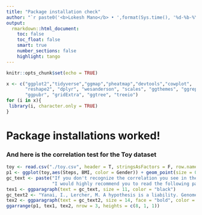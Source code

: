 ```yaml
---
title: "Package installation check"
author: "`r paste0('<b>Lokesh Mano</b> • ',format(Sys.time(), '%d-%b-%Y'))`"
output: 
  rmarkdown::html_document:
    toc: false
    toc_float: false
    smart: true
    number_sections: false
    highlight: tango
---
```



```r
knitr::opts_chunk$set(echo = TRUE)
```

```r
x <- c("ggplot2","tidyverse","ggmap","pheatmap","devtools","cowplot",
       "reshape2", "dplyr", "wesanderson", "scales", "ggthemes", "ggrepel", 
       "ggpubr", "gridExtra", "ggtree", "treeio")
for (i in x){
 library(i, character.only = TRUE)
}
```


# Package installations worked!

### And here is the correlation test for the Toy dataset


```r
toy <- read.csv("./toy.csv", header = T, stringsAsFactors = F, row.names = 1)
p1 <- ggplot(toy,aes(Steps, BMI, color = Gender)) + geom_point(size = 0.25) + theme_bw() + theme(panel.grid = element_blank()) 
gc_text <- paste("If you don't recognize the correlation you see in the figure above,", 
                 "I would highly recommend you to read the following paper ;)", sep = " ")
tex1 <- ggparagraph(text = gc_text, size = 11, color = "black")
gc_text2 <- "Yanai, I., Lercher, M. A hypothesis is a liability. Genome Biol 21, 231 (2020)."
tex2 <- ggparagraph(text = gc_text2, size = 14, face = "bold", color = "blue")
ggarrange(p1, tex1, tex2, nrow = 3, heights = c(8, 1, 1))

```